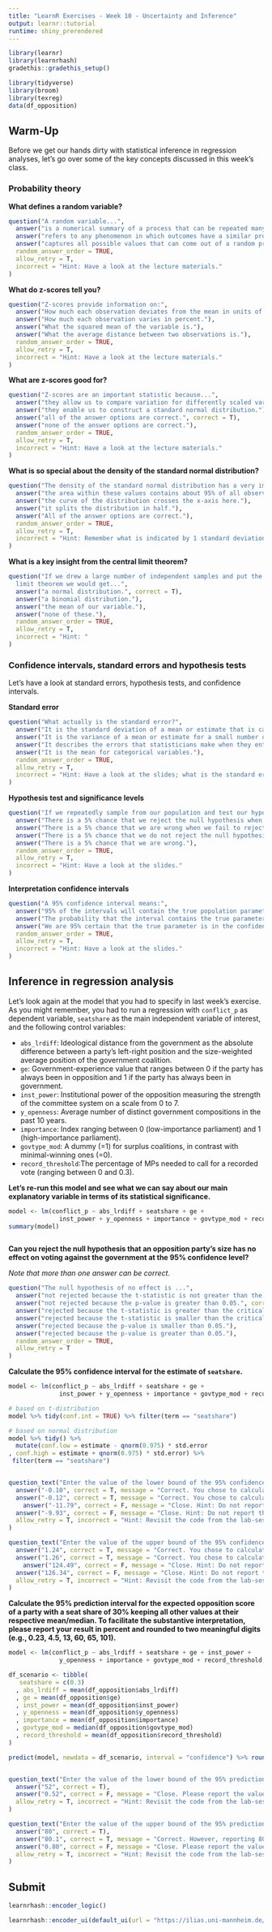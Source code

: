 ```yaml
---
title: "LearnR Exercises - Week 10 - Uncertainty and Inference"
output: learnr::tutorial
runtime: shiny_prerendered
---
```


```r
library(learnr)
library(learnrhash)
gradethis::gradethis_setup()

library(tidyverse)
library(broom)
library(texreg)
data(df_opposition) 
```

## Warm-Up

Before we get our hands dirty with statistical inference in regression analyses, let's go over some of the key concepts discussed in this week's class.

### Probability theory

**What defines a random variable?**

```r
question("A random variable...",
  answer("is a numerical summary of a process that can be repeated many times with different outcomes.", correct = T),
  answer("refers to any phenomenon in which outcomes have a similar probability to occur."),
  answer("captures all possible values that can come out of a random process.", correct = F, message = "What you have in mind is the sample space."),
  random_answer_order = TRUE,
  allow_retry = T,
  incorrect = "Hint: Have a look at the lecture materials."
)
```

**What do z-scores tell you?**

```r
question("Z-scores provide information on:",
  answer("How much each observation deviates from the mean in units of standard deviations.", correct = T),
  answer("How much each observation varies in percent."),
  answer("What the squared mean of the variable is."),
  answer("What the average distance between two observations is."),
  random_answer_order = TRUE,
  allow_retry = T,
  incorrect = "Hint: Have a look at the lecture materials."
)
```

**What are z-scores good for?**

```r
question("Z-scores are an important statistic because...",
  answer("they allow us to compare variation for differently scaled variables."),
  answer("they enable us to construct a standard normal distribution."),
  answer("all of the answer options are correct.", correct = T),
  answer("none of the answer options are correct."),
  random_answer_order = TRUE,
  allow_retry = T,
  incorrect = "Hint: Have a look at the lecture materials."
)

```

**What is so special about the density of the standard normal distribution?**

```r
question("The density of the standard normal distribution has a very important characteristic. When we look at the area that lies between about -2 and 2 standard deviations away from the mean, ...",
  answer("the area within these values contains about 95% of all observations.", correct = T),
  answer("the curve of the distribution crosses the x-axis here."),
  answer("it splits the distribution in half."),
  answer("All of the answer options are correct."),
  random_answer_order = TRUE,
  allow_retry = T,
  incorrect = "Hint: Remember what is indicated by 1 standard deviation or have a look at the slides again."
)

```


**What is a key insight from the central limit theorem?**

```r
question("If we drew a large number of independent samples and put the resulting means in a distribution, according to the central 
  limit theorem we would get...",
  answer("a normal distribution.", correct = T),
  answer("a binomial distribution."),
  answer("the mean of our variable."),
  answer("none of these."),
  random_answer_order = TRUE,
  allow_retry = T,
  incorrect = "Hint: "
)

```

### Confidence intervals, standard errors and hypothesis tests

Let's have a look at standard errors, hypothesis tests, and confidence intervals.

**Standard error**

```r
question("What actually is the standard error?",
  answer("It is the standard deviation of a mean or estimate that is captured over many repeated samples.", correct = T),
  answer("It is the variance of a mean or estimate for a small number of observations."),
  answer("It describes the errors that statisticians make when they enter code into their programming language in an unconcentrated manner."),
  answer("It is the mean for categorical variables."),
  random_answer_order = TRUE,
  allow_retry = T,
  incorrect = "Hint: Have a look at the slides; what is the standard error good for? Why do we use it?"
)

```

**Hypothesis test and significance levels**

```r
question("If we repeatedly sample from our population and test our hypothesis, a level of significance of 5% means:",
  answer("There is a 5% chance that we reject the null hypothesis when it is true.", correct = T),
  answer("There is a 5% chance that we are wrong when we fail to reject the null hypothesis."),
  answer("There is a 5% chance that we do not reject the null hypothesis when it is wrong."),
  answer("There is a 5% chance that we are wrong."),
  random_answer_order = TRUE,
  allow_retry = T,
  incorrect = "Hint: Have a look at the slides."
)
```

**Interpretation confidence intervals**

```r
question("A 95% confidence interval means:",
  answer("95% of the intervals will contain the true population parameter if we repeatedly sample from the population to construct the confidence interval.", correct = T),
  answer("The probability that the interval contains the true parameter is 95%.", correct = F, message = "This is a common misconception. The probability that the true parameter (which is fixed) is in the interval is either zero (if it is not in the estimated interval) or one (if it is). The problem is...we don't know."),
  answer("We are 95% certain that the true parameter is in the confidence interval."),
  random_answer_order = TRUE,
  allow_retry = T,
  incorrect = "Hint: Have a look at the slides."
)
```

## Inference in regression analysis

Let's look again at the model that you had to specify in last week's exercise. As you might remember, you had to run a regression with `conflict_p` as dependent variable, `seatshare` as the main independent variable of interest, and the following control variables:

* `abs_lrdiff`: Ideological distance from the government as the absolute difference between a party's left-right position and the size-weighted average position of the government coalition.
* `ge`:  Government-experience value that ranges between 0 if the party has always been in opposition and 1 if the party has always been in government.
* `inst_power`:  Institutional power of the opposition measuring the strength of the committee system on a scale from 0 to 7.
* `y_openness`: Average number of distinct government compositions in the past 10 years.
* `importance`: Index ranging between 0 (low-importance parliament) and 1 (high-importance parliament).
* `govtype_mod`: A dummy (=1) for surplus coalitions, in contrast with minimal-winning ones (=0).
* `record_threshold`:The percentage of MPs needed to call for a recorded vote (ranging between 0 and 0.3).

**Let's re-run this model and see what we can say about our main explanatory variable in terms of its statistical significance.**

```r
model <- lm(conflict_p ~ abs_lrdiff + seatshare + ge +
              inst_power + y_openness + importance + govtype_mod + record_threshold , data = df_opposition)
summary(model)
```

```r

```

**Can you reject the null hypothesis that an opposition party's size has no effect on voting against the government at the 95% confidence level?**

*Note that more than one answer can be correct.*

```r
question("The null hypothesis of no effect is ...",
  answer("not rejected because the t-statistic is not greater than the critical value of 1.96.", correct = T),
  answer("not rejected because the p-value is greater than 0.05.", correct = T),
  answer("rejected because the t-statistic is greater than the critical value of 1.96."),
  answer("rejected because the t-statistic is smaller than the critical value of 1.96."),
  answer("rejected because the p-value is smaller than 0.05."),
  answer("rejected because the p-value is greater than 0.05."),
  random_answer_order = TRUE,
  allow_retry = T
)
```


**Calculate the 95% confidence interval for the estimate of `seatshare`.**

```r
model <- lm(conflict_p ~ abs_lrdiff + seatshare + ge +
              inst_power + y_openness + importance + govtype_mod + record_threshold , data = df_opposition)

# based on t-distribution
model %>% tidy(conf.int = TRUE) %>% filter(term == "seatshare")

# based on normal distribution
model %>% tidy() %>% 
  mutate(conf.low = estimate - qnorm(0.975) * std.error
, conf.high = estimate + qnorm(0.975) * std.error) %>%
 filter(term == "seatshare")
```

```r

```

```r
question_text("Enter the value of the lower bound of the 95% confidence interval here (rounded to two digits behind the decimal):",
  answer("-0.10", correct = T, message = "Correct. You chose to calculate the interval based on the normal distribution. Note that some researchers prefer to calculate it based on the t-distribution which makes them more conservative."),
  answer("-0.12", correct = T, message = "Correct. You chose to calculate the interval based on the t-distribution. Note that some researchers prefer to calculate it based on the normal distribution which makes them less conservative."),
    answer("-11.79", correct = F, message = "Close. Hint: Do not report the value in percent."),
  answer("-9.93", correct = F, message = "Close. Hint: Do not report the value in percent."),
  allow_retry = T, incorrect = "Hint: Revisit the code from the lab-session."
)
```

```r
question_text("Enter the value of the upper bound of the 95% confidence interval here (rounded to two digits behind the decimal):",
  answer("1.24", correct = T, message = "Correct. You chose to calculate the interval based on the normal distribution. Note that some researchers prefer to calculate it based on the t-distribution which makes them more conservative."),
  answer("1.26", correct = T, message = "Correct. You chose to calculate the interval based on the t-distribution. Note that some researchers prefer to calculate it based on the normal distribution which makes them less conservative."),
    answer("124.49", correct = F, message = "Close. Hint: Do not report the value in percent."),
  answer("126.34", correct = F, message = "Close. Hint: Do not report the value in percent."),
  allow_retry = T, incorrect = "Hint: Revisit the code from the lab-session."
)
```


**Calculate the 95% prediction interval for the expected opposition score of a party with a seat share of 30% keeping all other values at their respective mean/median. To facilitate the substantive interpretation, please report your result in percent and rounded to two meaningful digits (e.g., 0.23, 4.5, 13, 60, 65, 101).**

```r
model <- lm(conflict_p ~ abs_lrdiff + seatshare + ge + inst_power + 
              y_openness + importance + govtype_mod + record_threshold, data = df_opposition)

df_scenario <- tibble(
   seatshare = c(0.3)
  , abs_lrdiff = mean(df_opposition$abs_lrdiff)
  , ge = mean(df_opposition$ge)
  , inst_power = mean(df_opposition$inst_power)
  , y_openness = mean(df_opposition$y_openness)
  , importance = mean(df_opposition$importance)
  , govtype_mod = median(df_opposition$govtype_mod)
  , record_threshold = mean(df_opposition$record_threshold)
)

predict(model, newdata = df_scenario, interval = "confidence") %>% round(2)*100
```

```r

```


```r
question_text("Enter the value of the lower bound of the 95% prediction interval here:",
  answer("52", correct = T),
  answer("0.52", correct = F, message = "Close. Please report the value in percent for a more substantial interpretation of the result."),
  allow_retry = T, incorrect = "Hint: Revisit the code from the lab-session."
)
```

```r
question_text("Enter the value of the upper bound of the 95% prediction interval here:",
  answer("80", correct = T),
  answer("80.1", correct = T, message = "Correct. However, reporting 80% would have been detailed enough."),
  answer("0.80", correct = F, message = "Close. Please report the value in percent for a more substantial interpretation of the result."),
  allow_retry = T, incorrect = "Hint: Revisit the code from the lab-session."
)
```


## Submit

```r
learnrhash::encoder_logic()
```

```r
learnrhash::encoder_ui(default_ui(url = "https://ilias.uni-mannheim.de/ilias.php?baseClass=ilObjSurveyGUI&ref_id=1114224&cmd=infoScreen"))
```


